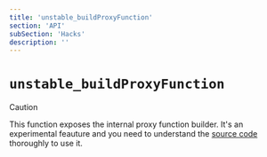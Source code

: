 ```yaml
---
title: 'unstable_buildProxyFunction'
section: 'API'
subSection: 'Hacks'
description: ''
---
```


# `unstable_buildProxyFunction`

> [!CAUTION] 
> This function exposes the internal proxy function builder. It's an experimental feauture and you need to understand the [source code](https://github.com/pmndrs/valtio/blob/main/src/vanilla.ts) thoroughly to use it.
